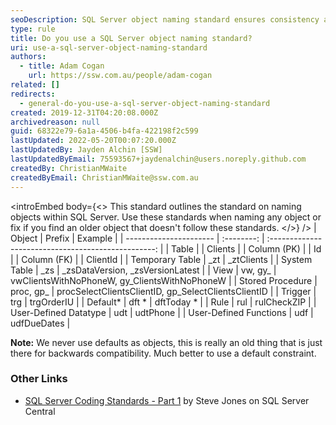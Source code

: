 ```yaml
---
seoDescription: SQL Server object naming standard ensures consistency and readability of database objects, including tables, views, procedures, and more.
type: rule
title: Do you use a SQL Server object naming standard?
uri: use-a-sql-server-object-naming-standard
authors:
  - title: Adam Cogan
    url: https://ssw.com.au/people/adam-cogan
related: []
redirects:
  - general-do-you-use-a-sql-server-object-naming-standard
created: 2019-12-31T04:20:08.000Z
archivedreason: null
guid: 68322e79-6a1a-4506-b4fa-422198f2c599
lastUpdated: 2022-05-20T00:07:20.000Z
lastUpdatedBy: Jayden Alchin [SSW]
lastUpdatedByEmail: 75593567+jaydenalchin@users.noreply.github.com
createdBy: ChristianMWaite
createdByEmail: ChristianMWaite@ssw.com.au
---
```


<introEmbed
  body={<>
This standard outlines the standard on naming objects within SQL Server. Use these standards when naming any object or fix if you find an older object that doesn't follow these standards.
  </>}
/>
| Object                 |   Prefix   |                       Example                       |
| ---------------------- | :--------: | :-------------------------------------------------: |
| Table                  |            |                       Clients                       |
| Column (PK)            |            |                         Id                          |
| Column (FK)            |            |                      ClientId                       |
| Temporary Table        |    \_zt    |                     \_ztClients                     |
| System Table           |    \_zs    |         \_zsDataVersion, \_zsVersionLatest          |
| View                   |  vw, gy\_  |    vwClientsWithNoPhoneW, gy_ClientsWithNoPhoneW    |
| Stored Procedure       | proc, gp\_ | procSelectClientsClientID, gp_SelectClientsClientID |
| Trigger                |    trg     |                     trgOrderIU                      |
| Default\*              |   dft \*   |                     dftToday \*                     |
| Rule                   |    rul     |                     rulCheckZIP                     |
| User-Defined Datatype  |    udt     |                      udtPhone                       |
| User-Defined Functions |    udf     |                     udfDueDates                     |

**Note:** We never use defaults as objects, this is really an old thing that is just there for backwards compatibility. Much better to use a default constraint.

### Other Links

- [SQL Server Coding Standards - Part 1](https://www.sqlservercentral.com/articles/coding-standards-part-1) by Steve Jones on SQL Server Central
